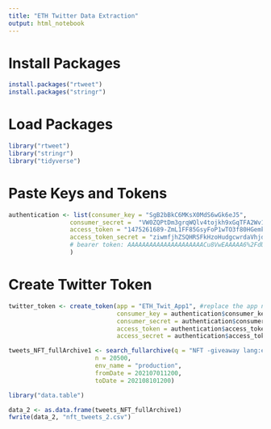 ---
title: "ETH Twitter Data Extraction"
output: html_notebook
---

# Install Packages
```{r}
install.packages("rtweet")
install.packages("stringr")
```

# Load Packages
```{r}
library("rtweet")
library("stringr")
library("tidyverse")
```

# Paste Keys and Tokens
```{r}
authentication <- list(consumer_key = "SgB2bBkC6MKsX0MdS6wGk6eJ5",
                 consumer_secret =  "VW0ZQPtDm3grqWQlv4tojkh9xGqTFA2Wv1FdnZJylDvt1ENtxa",
                 access_token = "1475261689-ZmL1FF85GsyFoP1wTO3f80HGemkw1JWu4Y0IGVo",
                 access_token_secret = "ziwmfjhZSQHRSFkHzoHudgcwrdaVhjd6YOOKWYvKyJOXB"
                 # bearer token: AAAAAAAAAAAAAAAAAAAAACu8VwEAAAAA6%2FdUzB8s1teiYjK9Cab6vRfCJds%3DfvzTbUCZYbODh0yu5u1pS9yGNU9W4AZapJgteMsTeLlELqPsl2
                 )
```

# Create Twitter Token
```{r}
twitter_token <- create_token(app = "ETH_Twit_App1", #replace the app name with yours
                              consumer_key = authentication$consumer_key,
                              consumer_secret = authentication$consumer_secret,
                              access_token = authentication$access_token,
                              access_secret = authentication$access_token_secret)
```


```{r}
tweets_NFT_fullArchive1 <- search_fullarchive(q = "NFT -giveaway lang:en is:verified -is:retweet",
                        n = 20500,
                        env_name = "production",
                        fromDate = 202107011200,
                        toDate = 202108101200)
```
```{r}
library("data.table")
```

```{r}
data_2 <- as.data.frame(tweets_NFT_fullArchive1)
fwrite(data_2, "nft_tweets_2.csv")
```